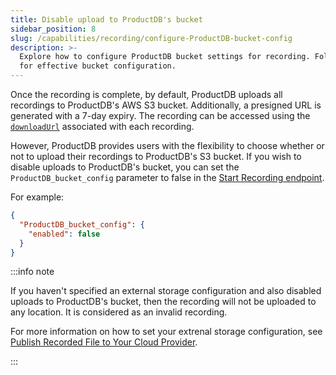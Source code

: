 ```yaml
---
title: Disable upload to ProductDB's bucket
sidebar_position: 8
slug: /capabilities/recording/configure-ProductDB-bucket-config
description: >-
  Explore how to configure ProductDB bucket settings for recording. Follow our guide
  for effective bucket configuration.
---
```


Once the recording is complete, by default, ProductDB uploads all recordings to ProductDB's AWS S3 bucket. Additionally, a presigned URL is generated with a 7-day expiry. The recording can be accessed using the [`downloadUrl`](/api/?v=v2#/operations/start_recording) associated with each recording.

However, ProductDB provides users with the flexibility to choose whether or not to upload their recordings to ProductDB's S3 bucket. If you wish to disable uploads to ProductDB's bucket, you can set the `ProductDB_bucket_config` parameter to false in the [Start Recording endpoint](/api/?v=v2#/operations/start_recording).

For example:

```json
{
  "ProductDB_bucket_config": {
    "enabled": false
  }
}
```

:::info note

If you haven't specified an external storage configuration and also disabled uploads to ProductDB's bucket, then the recording will not be uploaded to any location. It is considered as an invalid recording.

For more information on how to set your extrenal storage configuration, see [Publish Recorded File to Your Cloud Provider](/guides/capabilities/recording/custom-cloud-storage).

:::

<head>
  <title>Manage ProductDB's Default Recording Upload Settings Guide</title>
  <meta name="description" content="Explore how to configure ProductDB bucket settings for recording. Follow our guide for effective bucket configuration."/>
</head>

